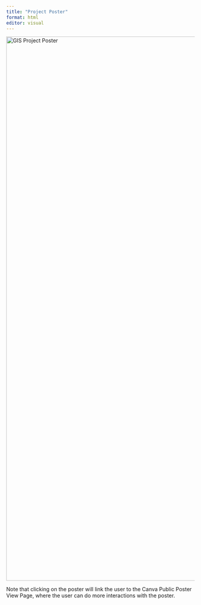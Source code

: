 ```yaml
---
title: "Project Poster"
format: html
editor: visual
---
```


[![GIS Project Poster](images/Poster.png){width="818" height="1455"}](https://www.canva.com/design/DAFzYP4kPRw/rkKtAmyeimp3rGawWqcPPg/view?utm_content=DAFzYP4kPRw&utm_campaign=designshare&utm_medium=link&utm_source=editor)

Note that clicking on the poster will link the user to the Canva Public Poster View Page, where the user can do more interactions with the poster.
